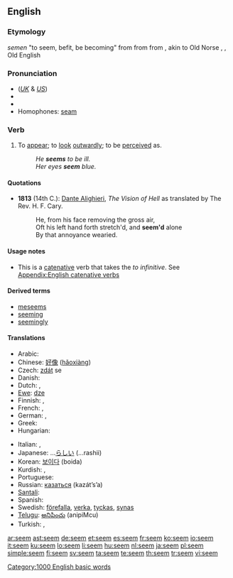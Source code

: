 {{also|Seem}}
==English==

{{rank|character|taking|information|467|seem|book|story|deep}}

===Etymology===
{{etyl|enm}} ''semen'' "to seem, befit, be becoming" from {{etyl|non}} {{term|sœma||to conform to, beseem, befit|lang=non}} from {{term|sœmr||fitting, seemly|lang=non}} from {{proto|Germanic|sōm-||}}, akin to Old Norse {{term|somi|sōmi|honor|lang=non}}, {{etyl|ang}} {{term|seman|sēman|to reconcile, bring an agreement|lang=ang}}, Old English {{term|som|sōm|agreement|lang=ang}}

===Pronunciation===
* (''[[Received Pronunciation|UK]]'' & ''[[General American|US]]'') {{IPA|/siːm/}}
* {{audio|en-us-seem.ogg|Audio (US)}}
* {{rhymes|iːm}}
* Homophones: [[seam]]

===Verb===
{{en-verb}}

# {{context|copulative}} To [[appear]]; to [[look]] [[outwardly]]; to be [[perceive]]d as.
#: ''He '''seems''' to be ill.''
#: ''Her eyes '''seem''' blue.''

====Quotations====
* '''1813''' (14th C.): [[w:Dante Alighieri|Dante Alighieri]], ''The Vision of Hell'' as translated by The Rev. H. F. Cary.
*: He, from his face removing the gross air,<br>Oft his left hand forth stretch'd, and '''seem'd''' alone<br>By that annoyance wearied.

====Usage notes====
* This is a [[catenative]] verb that takes the ''to infinitive''. See [[Appendix:English catenative verbs]]

====Derived terms====
* [[meseems]]
* [[seeming]]
* [[seemingly]]

====Translations====
{{trans-top|to appear}}
* Arabic: {{Arab|[[يبدو]]}} {{IPAchar|(yábdu)}}
* Chinese: [[好像]] ([[haoxiang|hǎoxiàng]])
* Czech: [[zdát]] se
* Danish: {{t-|da|synes}}
* Dutch: {{t+|nl|lijken}}, {{t+|nl|schijnen}}
* [[Ewe]]: [[dze]]
* Finnish: {{t+|fi|näyttää}}, {{t+|fi|tuntua}}
* French: {{t+|fr|sembler}}, {{t+|fr|paraître}}
* German: {{t+|de|scheinen}}, {{t+|de|dünken}}
* Greek: {{t+|el|φαίνομαι||tr=faínomai|sc=Grek}}
* Hungarian: {{t-|hu|látszik}}
{{trans-mid}}
* Italian: {{t+|it|sembrare}}, {{t+|it|parere}}
* Japanese: ...[[らしい]] (...rashii)
* Korean: [[보이다]] (boida)
* Kurdish: {{ku-Arab|[[دیاره‌]]}}, {{ku-Arab|[[وا دیاره‌]]}}
* Portuguese: {{t+|pt|parecer}}
* Russian: [[казаться]] (kazát’s’a)
* [[Santali]]: {{tø|sat|ᱧᱮᱞ|tr=nyel|sc=Olck}}
* Spanish: {{t+|es|parecer}}
* Swedish: [[förefalla]], [[verka]], [[tyckas]], [[synas]]
* [[Telugu]]: [[అనిపించు]] (anipiMcu)
* Turkish: {{t+|tr|görünmek}}, {{t+|tr|gözükmek}}
{{trans-bottom}}

[[Category:1000 English basic words]]

[[ar:seem]]
[[ast:seem]]
[[de:seem]]
[[et:seem]]
[[es:seem]]
[[fr:seem]]
[[ko:seem]]
[[io:seem]]
[[it:seem]]
[[ku:seem]]
[[lo:seem]]
[[li:seem]]
[[hu:seem]]
[[nl:seem]]
[[ja:seem]]
[[pl:seem]]
[[simple:seem]]
[[fi:seem]]
[[sv:seem]]
[[ta:seem]]
[[te:seem]]
[[th:seem]]
[[tr:seem]]
[[vi:seem]]